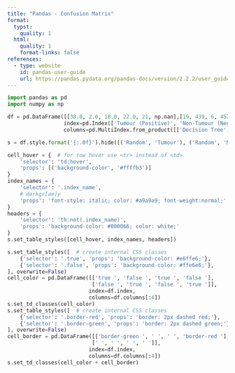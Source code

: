 ```yaml
---
title: "Pandas - Confusion Matrix"
format:
  typst:
    quality: 1
  html:
    quality: 1
    format-links: false
references:
  - type: website
    id: pandas-user-guide
    url: https://pandas.pydata.org/pandas-docs/version/2.2.2/user_guide/style.html#Tooltips-and-Captions
---
```


```python
import pandas as pd
import numpy as np

df = pd.DataFrame([[38.0, 2.0, 18.0, 22.0, 21, np.nan],[19, 439, 6, 452, 226,232]],
                  index=pd.Index(['Tumour (Positive)', 'Non-Tumour (Negative)'], name='Actual Label:'),
                  columns=pd.MultiIndex.from_product([['Decision Tree', 'Regression', 'Random'],['Tumour', 'Non-Tumour']], names=['Model:', 'Predicted:']))

s = df.style.format('{:.0f}').hide([('Random', 'Tumour'), ('Random', 'Non-Tumour')], axis="columns")

cell_hover = {  # for row hover use <tr> instead of <td>
    'selector': 'td:hover',
    'props': [('background-color', '#ffffb3')]
}
index_names = {
    'selector': '.index_name',
    # darkgr[ae]y
    'props': 'font-style: italic; color: #a9a9a9; font-weight:normal;'
}
headers = {
    'selector': 'th:not(.index_name)',
    'props': 'background-color: #000066; color: white;'
}
s.set_table_styles([cell_hover, index_names, headers])

s.set_table_styles([  # create internal CSS classes
    {'selector': '.true', 'props': 'background-color: #e6ffe6;'},
    {'selector': '.false', 'props': 'background-color: #ffe6e6;'},
], overwrite=False)
cell_color = pd.DataFrame([['true ', 'false ', 'true ', 'false '],
                           ['false ', 'true ', 'false ', 'true ']],
                          index=df.index,
                          columns=df.columns[:4])
s.set_td_classes(cell_color)
s.set_table_styles([  # create internal CSS classes
    {'selector': '.border-red', 'props': 'border: 2px dashed red;'},
    {'selector': '.border-green', 'props': 'border: 2px dashed green;'},
], overwrite=False)
cell_border = pd.DataFrame([['border-green ', ' ', ' ', 'border-red '],
                           [' ', ' ', ' ', ' ']],
                          index=df.index,
                          columns=df.columns[:4])
s.set_td_classes(cell_color + cell_border)
```